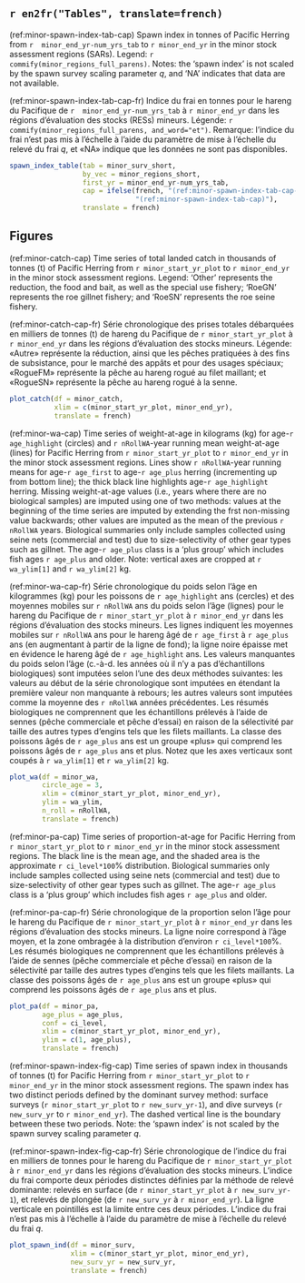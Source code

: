 \clearpage

## `r en2fr("Tables", translate=french)`

(ref:minor-spawn-index-tab-cap) Spawn index in tonnes of Pacific Herring from `r  minor_end_yr-num_yrs_tab` to `r minor_end_yr` in the minor stock assessment regions (SARs).
Legend: `r commify(minor_regions_full_parens)`.
Notes: the 'spawn index' is not scaled by the spawn survey scaling parameter $q$,
and
'NA' indicates that data are not available.

(ref:minor-spawn-index-tab-cap-fr) Indice du frai en tonnes pour le hareng du Pacifique de `r  minor_end_yr-num_yrs_tab` à `r minor_end_yr` dans les régions d’évaluation des stocks (RESs) mineurs.
Légende: `r commify(minor_regions_full_parens, and_word="et")`.
Remarque: l’indice du frai n’est pas mis à l’échelle à l’aide du paramètre de mise à l’échelle du relevé du frai $q$, et 
«NA» indique que les données ne sont pas disponibles.

```r
spawn_index_table(tab = minor_surv_short,
                  by_vec = minor_regions_short,
                  first_yr = minor_end_yr-num_yrs_tab,
                  cap = ifelse(french, "(ref:minor-spawn-index-tab-cap-fr)",
                               "(ref:minor-spawn-index-tab-cap)"),
                  translate = french)
```

\clearpage

## Figures

(ref:minor-catch-cap) Time series of total landed catch in thousands of tonnes (t) of Pacific Herring from `r minor_start_yr_plot` to `r minor_end_yr` in the minor stock assessment regions.
Legend: 'Other' represents the reduction, the food and bait, as well as the special use fishery;
'RoeGN' represents the roe gillnet fishery; and
'RoeSN' represents the roe seine fishery.

(ref:minor-catch-cap-fr) Série chronologique des prises totales débarquées en milliers de tonnes (t) de hareng du Pacifique de `r minor_start_yr_plot` à `r minor_end_yr` dans les régions d’évaluation des stocks mineurs.
Légende: «Autre» représente la réduction, ainsi que les pêches pratiquées à des fins de subsistance, pour le marché des appâts et pour des usages spéciaux;
«RogueFM» représente la pêche au hareng rogué au filet maillant; et
«RogueSN» représente la pêche au hareng rogué à la senne.

```r
plot_catch(df = minor_catch,
           xlim = c(minor_start_yr_plot, minor_end_yr),
           translate = french)
```

(ref:minor-wa-cap) Time series of weight-at-age in kilograms (kg) for age-`r age_highlight` (circles) and `r nRollWA`-year running mean weight-at-age (lines) for Pacific Herring from `r minor_start_yr_plot` to `r minor_end_yr` in the minor stock assessment regions.
Lines show `r nRollWA`-year running means for age-`r age_first` to age-`r age_plus` herring (incrementing up from bottom line);
the thick black line highlights age-`r age_highlight` herring.
Missing weight-at-age values (i.e., years where there are no biological samples) are imputed using one of two methods:
values at the beginning of the time series are imputed by extending the frst non-missing value backwards;
other values are imputed as the mean of the previous `r nRollWA` years.
Biological summaries only include samples collected using seine nets (commercial and test) due to size-selectivity of other gear types such as gillnet.
The age-`r age_plus` class is a 'plus group' which includes fish ages `r age_plus` and older.
Note: vertical axes are cropped at `r wa_ylim[1]` and `r wa_ylim[2]` kg.

(ref:minor-wa-cap-fr) Série chronologique du poids selon l’âge en kilogrammes (kg) pour les poissons de `r age_highlight` ans (cercles) et des moyennes mobiles sur `r nRollWA` ans du poids selon l’âge (lignes) pour le hareng du Pacifique de `r minor_start_yr_plot` à `r minor_end_yr` dans les régions d’évaluation des stocks mineurs.
Les lignes indiquent les moyennes mobiles sur `r nRollWA` ans pour le hareng âgé de `r age_first` à `r age_plus` ans (en augmentant à partir de la ligne de fond); la ligne noire épaisse met en évidence le hareng âgé de `r age_highlight` ans.
Les valeurs manquantes du poids selon l’âge (c.-à-d. les années où il n’y a pas d’échantillons biologiques) sont imputées selon l’une des deux méthodes suivantes:
les valeurs au début de la série chronologique sont imputées en étendant la première valeur non manquante à rebours;
les autres valeurs sont imputées comme la moyenne des `r nRollWA` années précédentes.
Les résumés biologiques ne comprennent que les échantillons prélevés à l’aide de sennes (pêche commerciale et pêche d’essai) en raison de la sélectivité par taille des autres types d’engins tels que les filets maillants.
La classe des poissons âgés de `r age_plus` ans est un groupe «plus» qui comprend les poissons âgés de `r age_plus` ans et plus.
Notez que les axes verticaux sont coupés à `r wa_ylim[1]` et `r wa_ylim[2]` kg.

```r
plot_wa(df = minor_wa,
        circle_age = 3,
        xlim = c(minor_start_yr_plot, minor_end_yr),
        ylim = wa_ylim,
        n_roll = nRollWA,
        translate = french)
```

(ref:minor-pa-cap) Time series of proportion-at-age for Pacific Herring from `r minor_start_yr_plot` to `r minor_end_yr` in the minor stock assessment regions.
The black line is the mean age, and the shaded area is the approximate `r ci_level*100`% distribution.
Biological summaries only include samples collected using seine nets (commercial and test) due to size-selectivity of other gear types such as gillnet.
The age-`r age_plus` class is a 'plus group' which includes fish ages `r age_plus` and older.

(ref:minor-pa-cap-fr) Série chronologique de la proportion selon l’âge pour le hareng du Pacifique de `r minor_start_yr_plot` à `r minor_end_yr` dans les régions d’évaluation des stocks mineurs.
La ligne noire correspond à l’âge moyen, et la zone ombragée à la distribution d’environ `r ci_level*100`%.
Les résumés biologiques ne comprennent que les échantillons prélevés à l’aide de sennes (pêche commerciale et pêche d’essai) en raison de la sélectivité par taille des autres types d’engins tels que les filets maillants.
La classe des poissons âgés de `r age_plus` ans est un groupe «plus» qui comprend les poissons âgés de `r age_plus` ans et plus.

```r
plot_pa(df = minor_pa,
        age_plus = age_plus,
        conf = ci_level,
        xlim = c(minor_start_yr_plot, minor_end_yr),
        ylim = c(1, age_plus),
        translate = french)

```

(ref:minor-spawn-index-fig-cap) Time series of spawn index in thousands of tonnes (t) for Pacific Herring from `r minor_start_yr_plot` to `r minor_end_yr` in the minor stock assessment regions.
The spawn index has two distinct periods defined by the dominant survey method:
surface surveys (`r minor_start_yr_plot` to `r new_surv_yr-1`), and
dive surveys (`r new_surv_yr` to `r minor_end_yr`).
The dashed vertical line is the boundary between these two periods.
Note: the 'spawn index' is not scaled by the spawn survey scaling parameter $q$.

(ref:minor-spawn-index-fig-cap-fr) Série chronologique de l’indice du frai en milliers de tonnes pour le hareng du Pacifique de `r minor_start_yr_plot` à `r minor_end_yr` dans les régions d’évaluation des stocks mineurs.
L’indice du frai comporte deux périodes distinctes définies par la méthode de relevé dominante: relevés en surface (de `r minor_start_yr_plot` à `r new_surv_yr-1`), et
relevés de plongée (de `r new_surv_yr` à `r minor_end_yr`).
La ligne verticale en pointillés est la limite entre ces deux périodes.
L’indice du frai n’est pas mis à l’échelle à l’aide du paramètre de mise à l’échelle du relevé du frai $q$.

```r
plot_spawn_ind(df = minor_surv,
               xlim = c(minor_start_yr_plot, minor_end_yr),
               new_surv_yr = new_surv_yr,
               translate = french)
```

\clearpage
